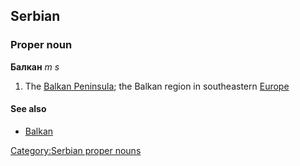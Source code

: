 ==Serbian==
===Proper noun===
'''Балкан''' ''m s''
#The [[Balkan Peninsula]]; the Balkan region in southeastern [[Europe]]
====See also====
*[[Balkan]]
[[Category:Serbian proper nouns]]